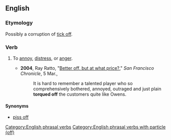==English==

===Etymology===
Possibly a corruption of [[tick off]].

===Verb===
{{en-verb|torques off|torquing off|torqued off}}

# {{label|en|chiefly|US|transitive|idiomatic}} To [[annoy]], [[distress]], or [[anger]].
#* '''2004''', Ray Ratto, "[http://www.sfgate.com/cgi-bin/article.cgi?f=/c/a/2004/03/05/SPGI55F1HC1.DTL Better off, but at what price?]," ''San Francisco Chronicle'', 5 Mar.,
#*: It is hard to remember a talented player who so comprehensively bothered, annoyed, outraged and just plain '''torqued off''' the customers quite like Owens.

====Synonyms====
* [[piss off]]

[[Category:English phrasal verbs]]
[[Category:English phrasal verbs with particle (off)]]